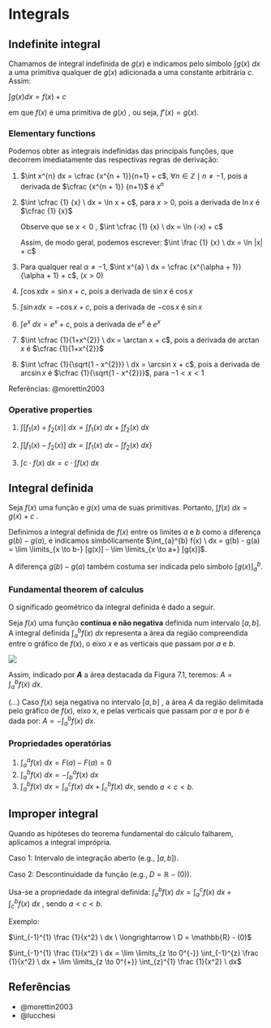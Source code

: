 # Integrals

## Indefinite integral

Chamamos de integral indefinida de $g(x)$ e indicamos pelo símbolo $\int g(x) \ dx$ a uma primitiva qualquer de $g(x)$ adicionada a uma constante arbitrária $c$. Assim:

$\int g(x)dx = f(x) + c$

em que $f(x)$ é uma primitiva de $g(x)$ , ou seja, $f'(x) = g(x)$.

### Elementary functions

Podemos obter as integrais indefinidas das principais funções, que decorrem imediatamente das respectivas regras de derivação:

1. $\int x^{n} dx = \cfrac {x^{n + 1}}{n+1} + c$, $\forall n \in \mathbb{Z} \mid n \neq -1$, pois a derivada de $\cfrac {x^{n + 1}} {n+1}$ é $x^{n}$

2. $\int \cfrac {1} {x} \ dx = \ln x + c$, para $x > 0$, pois a derivada de $\ln x$ é $\cfrac {1} {x}$

    Observe que se $x < 0$ , $\int \cfrac {1} {x} \ dx = \ln (-x) + c$
    
    Assim, de modo geral, podemos escrever: $\int \frac {1} {x} \ dx = \ln |x| + c$

3. Para qualquer real $\alpha \neq -1$, $\int x^{a} \ dx = \cfrac {x^{\alpha + 1}} {\alpha + 1} + c$, $(x > 0)$

4. $\int \cos xdx = \sin x + c$, pois a derivada de $\sin x$ é $\cos x$

5. $\int \sin xdx = - \cos x + c$, pois a derivada de $- \cos x$ é $\sin x$

6. $\int e^{x} \ dx = e^{x} + c$, pois a derivada de $e^{x}$ é $e^{x}$

7. $\int \cfrac {1}{1+x^{2}} \ dx = \arctan x + c$, pois a derivada de $\arctan x$ é $\cfrac {1}{1+x^{2}}$

8. $\int \cfrac {1}{\sqrt{1 - x^{2}}} \ dx = \arcsin x + c$, pois a derivada de $\arcsin x$ é $\cfrac {1}{\sqrt{1 - x^{2}}}$, para $-1 < x < 1$

Referências: @morettin2003

### Operative properties

1. $\int [ f_{1} (x) + f_{2} (x) ] \ dx = \int f_{1} (x) \ dx + \int f_{2} (x) \ dx$

2. $\int [ f_{1} (x) - f_{2} (x) ] \ dx = \int f_{1} (x) \ dx - \int f_{2} (x) \ dx$}

3. $\int c \cdot f(x) \ dx = c \cdot \int f(x) \ dx$

## Integral definida

Seja $f(x)$ uma função e $g(x)$ uma de suas primitivas. Portanto, $\int f(x) \ dx = g(x) + c$ .

Definimos a integral definida de $f(x)$ entre os limites $a$ e $b$ como a diferença $g(b) - g(a)$, e indicamos simbólicamente $\int_{a}^{b} f(x) \ dx = g(b) - g(a) = \lim \limits_{x \to b-} [g(x)] - \lim \limits_{x \to a+} [g(x)]$.

A diferença $g(b) - g(a)$ também costuma ser indicada pelo símbolo $[g(x)]_{a}^{b}$.

### Fundamental theorem of calculus

O significado geométrico da integral definida é dado a seguir.

Seja $f(x)$ uma função __contínua e não negativa__ definida num intervalo $[a, b]$. A integral definida $\int_{a}^{b} f(x) \ dx$ representa a área da região compreendida entre o gráfico de $f(x)$, o eixo $x$ e as verticais que passam por $a$ e $b$.

![](../images/morettin_figura-7-1.png)

Assim, indicado por __$A$__ a área destacada da Figura 7.1, teremos: $A = \int_{a}^{b} f(x) \ dx$.

(...) Caso $f(x)$ seja negativa no intervalo $[a, b]$ , a área $A$ da região delimitada pelo gráfico de $f(x)$, eixo $x$, e pelas verticais que passam por $a$ e por $b$ é dada por: $A = - \int_{a}^{b} f(x) \ dx$.

### Propriedades operatórias

1. $\int_{a}^{a} f(x) \ dx = F(a) - F(a) = 0$
2. $\int_{a}^{b} f(x) \ dx = - \int_{b}^{a} f(x) \ dx$
3. $\int_{a}^{b} f(x) \ dx = \int_{a}^{c} f(x) \ dx + \int_{c}^{b} f(x) \ dx$, sendo $a < c < b$.

## Improper integral

Quando as hipóteses do teorema fundamental do cálculo falharem, aplicamos a integral imprópria.

Caso 1: Intervalo de integração aberto (e.g., $]a, b]$).

Caso 2: Descontinuidade da função (e.g., $D = \mathbb{R} - (0)$).

Usa-se a propriedade da integral definida: $\int_{a}^{b} f(x) \ dx = \int_{a}^{c} f(x) \ dx + \int_{c}^{b} f(x) \ dx$ , sendo $a < c < b$.

Exemplo:

$\int_{-1}^{1} \frac {1}{x^2} \ dx \ \longrightarrow \ D = \mathbb{R} - (0)$

$\int_{-1}^{1} \frac {1}{x^2} \ dx = \lim \limits_{z \to 0^{-}} \int_{-1}^{z} \frac {1}{x^2} \ dx + \lim \limits_{z \to 0^{+}} \int_{z}^{1} \frac {1}{x^2} \ dx$

## Referências {.unnumbered}

* @morettin2003
* @lucchesi
